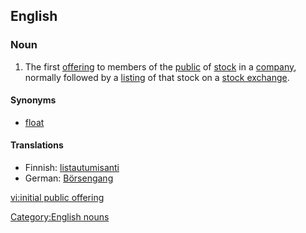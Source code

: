 {{wikipedia}}
==English==

===Noun===
{{infl|en|noun|head=[[initial]] [[public]] [[offering]]|abbreviated as|IPO}}

# {{US}} The first [[offering]] to members of the [[public]] of [[stock]] in a [[company]], normally followed by a [[listing]] of that stock on a [[stock exchange]].

====Synonyms====
* [[float]]

====Translations====
*Finnish: [[listautumisanti]]
*German: [[Börsengang]]

[[Category:English nouns]]

[[vi:initial public offering]]